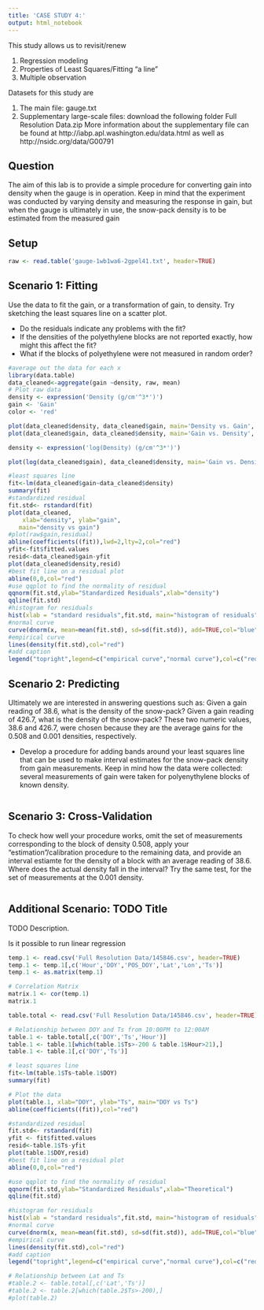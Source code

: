 ```yaml
---
title: 'CASE STUDY 4:'
output: html_notebook
---
```


This study allows us to revisit/renew

1. Regression modeling
2. Properties of Least Squares/Fitting "a line"
3. Multiple observation

Datasets for this study are

1. The main file: gauge.txt
2. Supplementary large-scale files: download the following folder Full Resolution Data.zip More information about the supplementary file can be found at http://iabp.apl.washington.edu/data.html as well as http://nsidc.org/data/G00791


## Question
The aim of this lab is to provide a simple procedure for converting gain into density when the gauge is in operation. Keep in mind that the experiment was conducted by varying density and measuring the response in gain, but when the gauge is ultimately in use, the snow-pack density is to be estimated from the measured gain


## Setup
```r
raw <- read.table('gauge-1wb1wa6-2gpel41.txt', header=TRUE)
```


## Scenario 1: Fitting
Use the data to fit the gain, or a transformation of gain, to density. Try sketching the least squares line on a scatter plot.

* Do the residuals indicate any problems with the fit?
* If the densities of the polyethylene blocks are not reported exactly, how might this affect the fit?
* What if the blocks of polyethylene were not measured in random order?
```r
#average out the data for each x
library(data.table)
data_cleaned<-aggregate(gain ~density, raw, mean)
# Plot raw data
density <- expression('Density (g/cm'^3*')')
gain <- 'Gain'
color <- 'red'

plot(data_cleaned$density, data_cleaned$gain, main='Density vs. Gain', xlab=density, ylab=gain, col=color)
plot(data_cleaned$gain, data_cleaned$density, main='Gain vs. Density', xlab=gain, ylab=density, col=color)

density <- expression('log(Density) (g/cm'^3*')')

plot(log(data_cleaned$gain), data_cleaned$density, main='Gain vs. Density', xlab=gain, ylab=density, col=color)

#least squares line
fit<-lm(data_cleaned$gain~data_cleaned$density)
summary(fit)
#standardized residual
fit.std<- rstandard(fit)
plot(data_cleaned, 
  	xlab="density", ylab="gain", 
   main="density vs gain")
#plot(raw$gain,residual)
abline(coefficients((fit)),lwd=2,lty=2,col="red")
yfit<-fit$fitted.values
resid<-data_cleaned$gain-yfit
plot(data_cleaned$density,resid)
#best fit line on a residual plot
abline(0,0,col="red")
#use qqplot to find the normality of residual
qqnorm(fit.std,ylab="Standardized Residuals",xlab="density")
qqline(fit.std)
#histogram for residuals
hist(xlab = "standard residuals",fit.std, main="histogram of residuals",prob=TRUE)
#normal curve
curve(dnorm(x, mean=mean(fit.std), sd=sd(fit.std)), add=TRUE,col="blue")
#empirical curve
lines(density(fit.std),col="red")
#add caption
legend("topright",legend=c("empirical curve","normal curve"),col=c("red","blue"),lty=1:1, cex=1)
```


## Scenario 2: Predicting
Ultimately we are interested in answering questions such as: Given a gain reading of 38.6, what is the density of the snow-pack? Given a gain reading of 426.7, what is the density of the snow-pack? These two numeric values, 38.6 and 426.7, were chosen because they are the average gains for the 0.508 and 0.001 densities, respectively.

* Develop a procedure for adding bands around your least squares line that can be used to make interval estimates for the snow-pack density from gain measurements. Keep in mind how the data were collected: several measurements of gain were taken for polyenythylene blocks of known density.
```r

```


## Scenario 3: Cross-Validation
To check how well your procedure works, omit the set of measurements corresponding to the block of density 0.508, apply your "estimation"/calibration procedure to the remaining data, and provide an interval estiamte for the density of a block with an average reading of 38.6. Where does the actual density fall in the interval? Try the same test, for the set of measurements at the 0.001 density.
```r

```


## Additional Scenario: TODO Title
TODO Description.

Is it possible to run linear regression
```r
temp.1 <- read.csv('Full Resolution Data/145846.csv', header=TRUE)
temp.1 <- temp.1[,c('Hour','DOY','POS_DOY','Lat','Lon','Ts')]
temp.1 <- as.matrix(temp.1)

# Correlation Matrix
matrix.1 <- cor(temp.1)
matrix.1

table.total <- read.csv('Full Resolution Data/145846.csv', header=TRUE)

# Relationship between DOY and Ts from 10:00PM to 12:00AM
table.1 <- table.total[,c('DOY','Ts','Hour')]
table.1 <- table.1[which(table.1$Ts>-200 & table.1$Hour>21),]
table.1 <- table.1[,c('DOY','Ts')]

# least squares line
fit<-lm(table.1$Ts~table.1$DOY)
summary(fit)

# Plot the data
plot(table.1, xlab="DOY", ylab="Ts", main="DOY vs Ts")
abline(coefficients((fit)),col="red")

#standardized residual
fit.std<- rstandard(fit)
yfit <- fit$fitted.values
resid<-table.1$Ts-yfit
plot(table.1$DOY,resid)
#best fit line on a residual plot
abline(0,0,col="red")

#use qqplot to find the normality of residual
qqnorm(fit.std,ylab="Standardized Residuals",xlab="Theoretical")
qqline(fit.std)

#histogram for residuals
hist(xlab = "standard residuals",fit.std, main="histogram of residuals",prob=TRUE)
#normal curve
curve(dnorm(x, mean=mean(fit.std), sd=sd(fit.std)), add=TRUE,col="blue")
#empirical curve
lines(density(fit.std),col="red")
#add caption
legend("topright",legend=c("empirical curve","normal curve"),col=c("red","blue"),lty=1:1, cex=1)

# Relationship between Lat and Ts
#table.2 <- table.total[,c('Lat','Ts')]
#table.2 <- table.2[which(table.2$Ts>-200),]
#plot(table.2)

```
